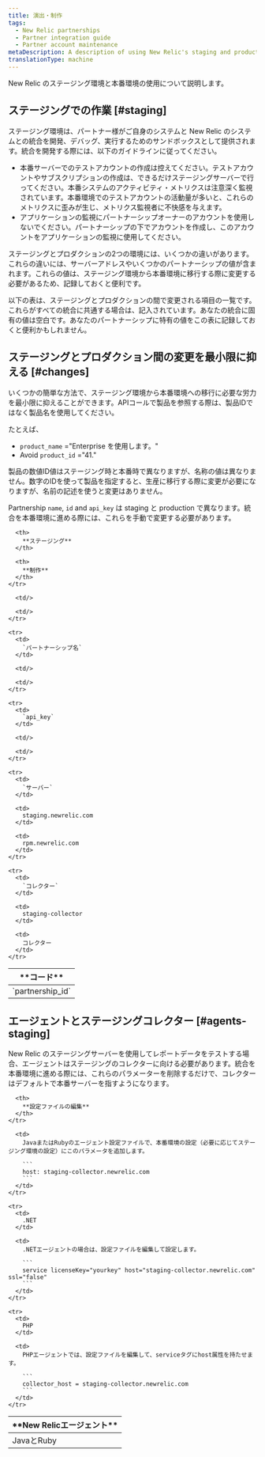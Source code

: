 ```yaml
---
title: 演出・制作
tags:
  - New Relic partnerships
  - Partner integration guide
  - Partner account maintenance
metaDescription: A description of using New Relic's staging and production environments for partners.
translationType: machine
---
```


New Relic のステージング環境と本番環境の使用について説明します。

## ステージングでの作業 [#staging]

ステージング環境は、パートナー様がご自身のシステムと New Relic のシステムとの統合を開発、デバッグ、実行するためのサンドボックスとして提供されます。統合を開発する際には、以下のガイドラインに従ってください。

* 本番サーバーでのテストアカウントの作成は控えてください。テストアカウントやサブスクリプションの作成は、できるだけステージングサーバーで行ってください。本番システムのアクティビティ・メトリクスは注意深く監視されています。本番環境でのテストアカウントの活動量が多いと、これらのメトリクスに歪みが生じ、メトリクス監視者に不快感を与えます。
* アプリケーションの監視にパートナーシップオーナーのアカウントを使用しないでください。パートナーシップの下でアカウントを作成し、このアカウントをアプリケーションの監視に使用してください。

ステージングとプロダクションの2つの環境には、いくつかの違いがあります。これらの違いには、サーバーアドレスやいくつかのパートナーシップの値が含まれます。これらの値は、ステージング環境から本番環境に移行する際に変更する必要があるため、記録しておくと便利です。

以下の表は、ステージングとプロダクションの間で変更される項目の一覧です。これらがすべての統合に共通する場合は、記入されています。あなたの統合に固有の値は空白です。あなたのパートナーシップに特有の値をこの表に記録しておくと便利かもしれません。

## ステージングとプロダクション間の変更を最小限に抑える [#changes]

いくつかの簡単な方法で、ステージング環境から本番環境への移行に必要な労力を最小限に抑えることができます。APIコールで製品を参照する際は、製品IDではなく製品名を使用してください。

たとえば、

* `product_name` ="Enterprise を使用します。"
* Avoid `product_id` ="41."

製品の数値ID値はステージング時と本番時で異なりますが、名称の値は異なりません。数字のIDを使って製品を指定すると、生産に移行する際に変更が必要になりますが、名前の記述を使うと変更はありません。

Partnership `name`, `id` and `api_key` は staging と production で異なります。統合を本番環境に進める際には、これらを手動で変更する必要があります。

<table>
  <thead>
    <tr>
      <th>
        **コード**
      </th>

      <th>
        **ステージング**
      </th>

      <th>
        **制作**
      </th>
    </tr>
  </thead>

  <tbody>
    <tr>
      <td>
        `partnership_id`
      </td>

      <td/>

      <td/>
    </tr>

    <tr>
      <td>
        `パートナーシップ名`
      </td>

      <td/>

      <td/>
    </tr>

    <tr>
      <td>
        `api_key`
      </td>

      <td/>

      <td/>
    </tr>

    <tr>
      <td>
        `サーバー`
      </td>

      <td>
        staging.newrelic.com
      </td>

      <td>
        rpm.newrelic.com
      </td>
    </tr>

    <tr>
      <td>
        `コレクター`
      </td>

      <td>
        staging-collector
      </td>

      <td>
        コレクター
      </td>
    </tr>
  </tbody>
</table>

## エージェントとステージングコレクター [#agents-staging]

New Relic のステージングサーバーを使用してレポートデータをテストする場合、エージェントはステージングのコレクターに向ける必要があります。統合を本番環境に進める際には、これらのパラメーターを削除するだけで、コレクターはデフォルトで本番サーバーを指すようになります。

<table>
  <thead>
    <tr>
      <th width={150}>
        **New Relicエージェント**
      </th>

      <th>
        **設定ファイルの編集**
      </th>
    </tr>
  </thead>

  <tbody>
    <tr>
      <td>
        JavaとRuby
      </td>

      <td>
        JavaまたはRubyのエージェント設定ファイルで、本番環境の設定（必要に応じてステージング環境の設定）にこのパラメータを追加します。

        ```
        host: staging-collector.newrelic.com
        ```
      </td>
    </tr>

    <tr>
      <td>
        .NET
      </td>

      <td>
        .NETエージェントの場合は、設定ファイルを編集して設定します。

        ```
        service licenseKey="yourkey" host="staging-collector.newrelic.com" ssl="false"
        ```
      </td>
    </tr>

    <tr>
      <td>
        PHP
      </td>

      <td>
        PHPエージェントでは、設定ファイルを編集して、serviceタグにhost属性を持たせます。

        ```
        collector_host = staging-collector.newrelic.com
        ```
      </td>
    </tr>
  </tbody>

  <tbody/>
</table>